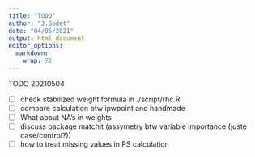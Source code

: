 ```yaml
---
title: "TODO"
author: "J.Godet"
date: "04/05/2021"
output: html_document
editor_options: 
  markdown: 
    wrap: 72
---
```


TODO 20210504

- [ ] check stabilized weight formula in ./script/rhc.R 
- [ ] compare calculation btw ipwpoint and handmade 
- [ ] What about NA's in weights
- [ ] discuss package matchit (assymetry btw variable importance (juste case/control?)) 
- [ ] how to treat missing values in PS calculation
